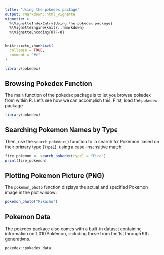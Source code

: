 ```yaml
---
title: "Using the pokedex package"
output: rmarkdown::html_vignette
vignette: >
  %\VignetteIndexEntry{Using the pokedex package}
  %\VignetteEngine{knitr::rmarkdown}
  %\VignetteEncoding{UTF-8}
---
```


```r
knitr::opts_chunk$set(
  collapse = TRUE,
  comment = "#>"
)
```

```r
library(pokedex)
```

## Browsing Pokedex Function

The main function of the pokedex package is to let you browse pokedex from within R. Let's see how we can accomplish this. First, load the `pokedex` package.

```r
library(pokedex)
```

## Searching Pokemon Names by Type

Then, use the `search_pokedex()` function to to search for Pokémon based on their primary type (`Type1`), using a case-insensitive match.

```r
fire_pokemon <- search_pokedex(type1 = "Fire")
print(fire_pokemon)
```


## Plotting Pokemon Picture (PNG)

The `pokemon_photo` function displays the actual and specified Pokemon image in the plot window:

```r
pokemon_photo("Pikachu")
```

## Pokemon Data 
The pokedex package also comes with a built-in dataset containing information on 1,010 Pokémon, including those from the 1st through 9th generations.
```r
pokedex::pokedex_data
```
